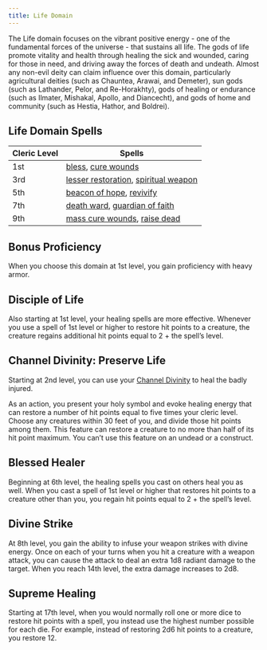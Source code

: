 ```yaml
---
title: Life Domain
---
```


The Life domain focuses on the vibrant positive energy - one of the fundamental forces of the universe - that sustains all life. The gods of life promote vitality and health through healing the sick and wounded, caring for those in need, and driving away the forces of death and undeath. Almost any non-evil deity can claim influence over this domain, particularly agricultural deities (such as Chauntea, Arawai, and Demeter), sun gods (such as Lathander, Pelor, and Re-Horakhty), gods of healing or endurance (such as Ilmater, Mishakal, Apollo, and Diancecht), and gods of home and community (such as Hestia, Hathor, and Boldrei).

## Life Domain Spells

| Cleric Level | Spells                                                                                                                                     |
| ------------ | ------------------------------------------------------------------------------------------------------------------------------------------ |
| 1st          | [bless](_/kompendium/dnd5/spells?name=bless), [cure wounds](_/kompendium/dnd5/spells?name=cure+wounds)                                     |
| 3rd          | [lesser restoration](_/kompendium/dnd5/spells?name=lesser+restoration), [spiritual weapon](_/kompendium/dnd5/spells?name=spiritual+weapon) |
| 5th          | [beacon of hope](_/kompendium/dnd5/spells?name=beacon+of+hope), [revivify](_/kompendium/dnd5/spells?name=revivify)                         |
| 7th          | [death ward](_/kompendium/dnd5/spells?name=death+ward), [guardian of faith](_/kompendium/dnd5/spells?name=guardian+of+faith)               |
| 9th          | [mass cure wounds](_/kompendium/dnd5/spells?name=mass+cure+wounds), [raise dead](_/kompendium/dnd5/spells?name=raise+dead)                 |

## Bonus Proficiency

When you choose this domain at 1st level, you gain proficiency with heavy armor.

## Disciple of Life

Also starting at 1st level, your healing spells are more effective. Whenever you use a spell of 1st level or higher to restore hit points to a creature, the creature regains additional hit points equal to 2 + the spell’s level.

## Channel Divinity: Preserve Life

Starting at 2nd level, you can use your [Channel Divinity](_/kompendium/dnd5/classes/cleric#channel-divinity) to heal the badly injured.

As an action, you present your holy symbol and evoke healing energy that can restore a number of hit points equal to five times your cleric level. Choose any creatures within 30 feet of you, and divide those hit points among them. This feature can restore a creature to no more than half of its hit point maximum. You can’t use this feature on an undead or a construct.

## Blessed Healer

Beginning at 6th level, the healing spells you cast on others heal you as well. When you cast a spell of 1st level or higher that restores hit points to a creature other than you, you regain hit points equal to 2 + the spell’s level.

## Divine Strike

At 8th level, you gain the ability to infuse your weapon strikes with divine energy. Once on each of your turns when you hit a creature with a weapon attack, you can cause the attack to deal an extra 1d8 radiant damage to the target. When you reach 14th level, the extra damage increases to 2d8.

## Supreme Healing

Starting at 17th level, when you would normally roll one or more dice to restore hit points with a spell, you instead use the highest number possible for each die. For example, instead of restoring 2d6 hit points to a creature, you restore 12.
